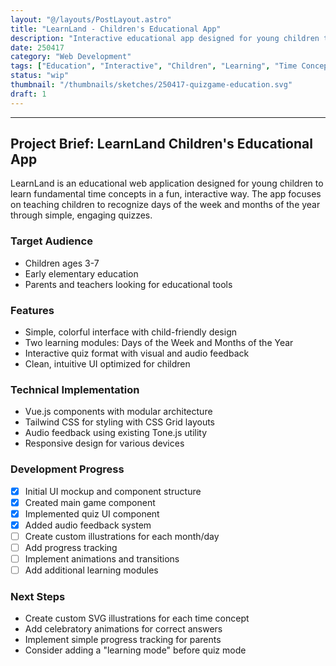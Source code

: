 ```yaml
---
layout: "@/layouts/PostLayout.astro"
title: "LearnLand - Children's Educational App"
description: "Interactive educational app designed for young children to learn about days and months"
date: 250417
category: "Web Development"
tags: ["Education", "Interactive", "Children", "Learning", "Time Concepts"]
status: "wip"
thumbnail: "/thumbnails/sketches/250417-quizgame-education.svg"
draft: 1
---
```




<EducationalQuizGame />

---

## Project Brief: LearnLand Children's Educational App

LearnLand is an educational web application designed for young children to learn fundamental time concepts in a fun, interactive way. The app focuses on teaching children to recognize days of the week and months of the year through simple, engaging quizzes.

### Target Audience
- Children ages 3-7
- Early elementary education
- Parents and teachers looking for educational tools

### Features
- Simple, colorful interface with child-friendly design
- Two learning modules: Days of the Week and Months of the Year
- Interactive quiz format with visual and audio feedback
- Clean, intuitive UI optimized for children

### Technical Implementation
- Vue.js components with modular architecture
- Tailwind CSS for styling with CSS Grid layouts
- Audio feedback using existing Tone.js utility
- Responsive design for various devices

### Development Progress
- [x] Initial UI mockup and component structure
- [x] Created main game component
- [x] Implemented quiz UI component
- [x] Added audio feedback system
- [ ] Create custom illustrations for each month/day
- [ ] Add progress tracking
- [ ] Implement animations and transitions
- [ ] Add additional learning modules

### Next Steps
- Create custom SVG illustrations for each time concept
- Add celebratory animations for correct answers
- Implement simple progress tracking for parents
- Consider adding a "learning mode" before quiz mode
